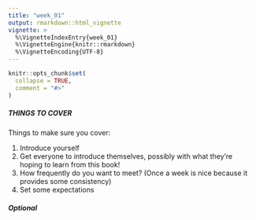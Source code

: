 ```yaml
---
title: "week_01"
output: rmarkdown::html_vignette
vignette: >
  %\VignetteIndexEntry{week_01}
  %\VignetteEngine{knitr::rmarkdown}
  %\VignetteEncoding{UTF-8}
---
```


```r
knitr::opts_chunk$set(
  collapse = TRUE,
  comment = "#>"
)
```

##### THINGS TO COVER

Things to make sure you cover: 

1) Introduce yourself
2) Get everyone to introduce themselves, possibly with what they're hoping to learn from this book!
3) How frequently do you want to meet? (Once a week is nice because it provides some consistency)
5) Set some expectations

##### Optional
